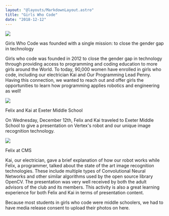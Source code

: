 ```yaml
---
layout: "@layouts/MarkdownLayout.astro"
title: "Girls Who Code"
date: "2018-12-12"
---
```


![](/images/gwc.png)

Girls Who Code was founded with a single mission:
to close the gender gap in technology

Girls who code was founded in 2012 to close the gender gap in technology through providing access to programming and coding education to more girls around the World. To today, 90,000 women have enrolled in girls who code, including our electrician Kai and Our Programming Lead Penny. Having this connection, we wanted to reach out and offer girls the opportunities to learn how programming applies robotics and engineering as well!

![](/images/WechatIMG107.jpeg)

Felix and Kai at Exeter Middle School

On Wednesday, December 12th, Felix and Kai traveled to Exeter Middle School to give a presentation on Vertex's robot and our unique image recognition technology.

![](/images/Image-from-iOS-3.jpg)

Felix at CMS

Kai, our electrician, gave a brief explanation of how our robot works while Felix, a programmer, talked about the state of the art image recognition technologies. These include multiple types of Convolutional Neural Networks and other similar algorithms used by the open source library OpenCV. The presentation was very well received by both the adult advisors of the club and its members. This activity is also a great learning experience for both Felix and Kai in terms of presentation content.

Because most students in girls who code were middle schoolers, we had to have media release consent to upload their photos on here.
